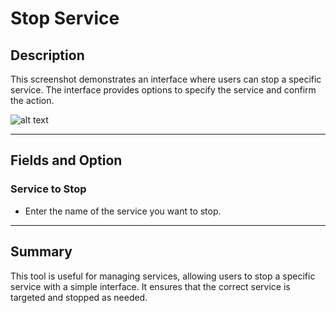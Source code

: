 # Stop Service

## Description
This screenshot demonstrates an interface where users can stop a specific service. The interface provides options to specify the service and confirm the action.

![alt text](../../../assets/windows-services/stop-service.png)

---

## Fields and Option

### Service to Stop
- Enter the name of the service you want to stop.

---

## Summary
This tool is useful for managing services, allowing users to stop a specific service with a simple interface. It ensures that the correct service is targeted and stopped as needed.